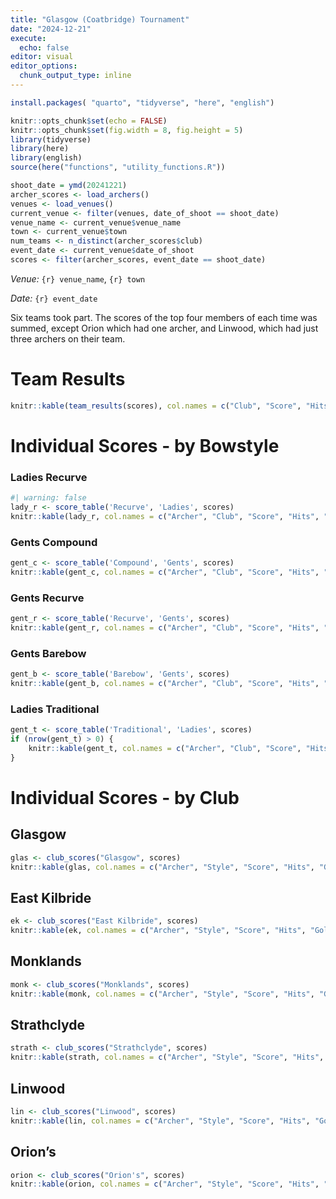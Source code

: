 ```yaml
---
title: "Glasgow (Coatbridge) Tournament"
date: "2024-12-21"
execute: 
  echo: false
editor: visual
editor_options: 
  chunk_output_type: inline
---
```


```r
install.packages( "quarto", "tidyverse", "here", "english")
```

```r
knitr::opts_chunk$set(echo = FALSE)
knitr::opts_chunk$set(fig.width = 8, fig.height = 5)
library(tidyverse)
library(here)
library(english)
source(here("functions", "utility_functions.R"))
```

```r
shoot_date = ymd(20241221)
archer_scores <- load_archers()
venues <- load_venues()
current_venue <- filter(venues, date_of_shoot == shoot_date)
venue_name <- current_venue$venue_name
town <- current_venue$town
num_teams <- n_distinct(archer_scores$club)
event_date <- current_venue$date_of_shoot
scores <- filter(archer_scores, event_date == shoot_date)
```

*Venue:* `{r} venue_name`, `{r} town`

*Date:* `{r} event_date`

Six teams took part. The scores of the top four members of each time was summed, except Orion which had one archer, and Linwood, which had just three archers on their team.

# Team Results

```r
knitr::kable(team_results(scores), col.names = c("Club", "Score", "Hits", "Golds"))
```

# Individual Scores - by Bowstyle

### Ladies Recurve

```r
#| warning: false
lady_r <- score_table('Recurve', 'Ladies', scores)
knitr::kable(lady_r, col.names = c("Archer", "Club", "Score", "Hits", "Golds"))
```


### Gents Compound

```r
gent_c <- score_table('Compound', 'Gents', scores)
knitr::kable(gent_c, col.names = c("Archer", "Club", "Score", "Hits", "Golds"))
```

### Gents Recurve

```r
gent_r <- score_table('Recurve', 'Gents', scores)
knitr::kable(gent_r, col.names = c("Archer", "Club", "Score", "Hits", "Golds"))
```

### Gents Barebow

```r
gent_b <- score_table('Barebow', 'Gents', scores)
knitr::kable(gent_b, col.names = c("Archer", "Club", "Score", "Hits", "Golds"))
```

### Ladies Traditional

```r
gent_t <- score_table('Traditional', 'Ladies', scores)
if (nrow(gent_t) > 0) {
    knitr::kable(gent_t, col.names = c("Archer", "Club", "Score", "Hits", "Golds"))
}
```

# Individual Scores - by Club

::: panel-tabset
## Glasgow

```r
glas <- club_scores("Glasgow", scores)
knitr::kable(glas, col.names = c("Archer", "Style", "Score", "Hits", "Golds"))
```

## East Kilbride

```r
ek <- club_scores("East Kilbride", scores)
knitr::kable(ek, col.names = c("Archer", "Style", "Score", "Hits", "Golds"))
```

## Monklands

```r
monk <- club_scores("Monklands", scores)
knitr::kable(monk, col.names = c("Archer", "Style", "Score", "Hits", "Golds"))
```

## Strathclyde

```r
strath <- club_scores("Strathclyde", scores)
knitr::kable(strath, col.names = c("Archer", "Style", "Score", "Hits", "Golds"))
```

## Linwood

```r
lin <- club_scores("Linwood", scores)
knitr::kable(lin, col.names = c("Archer", "Style", "Score", "Hits", "Golds"))
```

## Orion's

```r
orion <- club_scores("Orion's", scores)
knitr::kable(orion, col.names = c("Archer", "Style", "Score", "Hits", "Golds"))
```
:::
